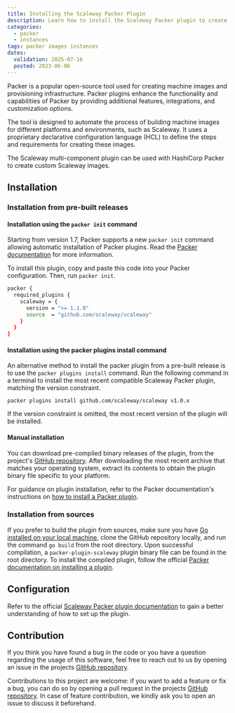 ```yaml
---
title: Installing the Scaleway Packer Plugin
description: Learn how to install the Scaleway Packer plugin to create custom Scaleway images in this guide.
categories:
  - packer
  - instances
tags: packer images instances
dates:
  validation: 2025-07-16
  posted: 2023-06-06
---
```


Packer is a popular open-source tool used for creating machine images and provisioning infrastructure. Packer plugins enhance the functionality and capabilities of Packer by providing additional features, integrations, and customization options.

The tool is designed to automate the process of building machine images for different platforms and environments, such as Scaleway. It uses a proprietary declarative configuration language (HCL) to define the steps and requirements for creating these images.

The Scaleway multi-component plugin can be used with HashiCorp Packer to create custom Scaleway images.

## Installation

### Installation from pre-built releases

#### Installation using the `packer init` command

Starting from version 1.7, Packer supports a new `packer init` command allowing automatic installation of Packer plugins. Read the [Packer documentation](https://www.packer.io/docs/commands/init) for more information.

To install this plugin, copy and paste this code into your Packer configuration. Then, run `packer init`.

```sh
packer {
  required_plugins {
    scaleway = {
      version = ">= 1.1.0"
      source  = "github.com/scaleway/scaleway"
    }
  }
}
```

#### Installation using the packer plugins install command

An alternative method to install the packer plugin from a pre-built release is to use the `packer plugins install` command.
Run the following command in a terminal to install the most recent compatible Scaleway Packer plugin, matching the version constraint.

```
packer plugins install github.com/scaleway/scaleway v1.0.x
```

<Message type="tip">
    If the version constraint is omitted, the most recent version of the plugin will be installed.
</Message>

#### Manual installation

You can download pre-compiled binary releases of the plugin, from the project's [GitHub repository](https://github.com/scaleway/packer-plugin-scaleway/releases). After downloading the most recent archive that matches your operating system, extract its contents to obtain the plugin binary file specific to your platform.

For guidance on plugin installation, refer to the Packer documentation's instructions on [how to install a Packer plugin](https://www.packer.io/docs/extending/plugins/#installing-plugins).

### Installation from sources

If you prefer to build the plugin from sources, make sure you have [Go installed on your local machine](/tutorials/install-golang-ubuntu-bionic/), clone the GitHub repository locally, and run the command `go build` from the root directory. Upon successful compilation, a `packer-plugin-scaleway` plugin binary file can be found in the root directory. To install the compiled plugin, follow the official [Packer documentation on installing a plugin](https://developer.hashicorp.com/packer/docs/plugins#installing-plugins).

## Configuration

Refer to the official [Scaleway Packer plugin documentation](https://github.com/scaleway/packer-plugin-scaleway/tree/main/docs) to gain a better understanding of how to set up the plugin.

## Contribution

If you think you have found a bug in the code or you have a question regarding the usage of this software, feel free to reach out to us by opening an issue in the projects [GitHub repository](https://github.com/scaleway/packer-plugin-scaleway).

Contributions to this project are welcome: if you want to add a feature or fix a bug, you can do so by opening a pull request in the projects [GitHub repository](https://github.com/scaleway/packer-plugin-scaleway). In case of feature contribution, we kindly ask you to open an issue to discuss it beforehand.